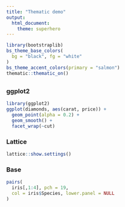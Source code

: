 ```yaml
---
title: "Thematic demo"
output: 
  html_document:
    theme: superhero
---
```


```r
library(bootstraplib)
bs_theme_base_colors(
  bg = "black", fg = "white"
)
bs_theme_accent_colors(primary = "salmon")
thematic::thematic_on()
```

## {.tabset .tabset-pills}

### ggplot2 

```r
library(ggplot2)
ggplot(diamonds, aes(carat, price)) +
  geom_point(alpha = 0.2) +
  geom_smooth() +
  facet_wrap(~cut)
```

### Lattice 

```r
lattice::show.settings()
```

### Base

```r
pairs(
  iris[,1:4], pch = 19, 
  col = iris$Species, lower.panel = NULL
)
```
